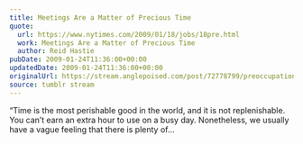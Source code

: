 ```yaml
---
title: Meetings Are a Matter of Precious Time
quote:
  url: https://www.nytimes.com/2009/01/18/jobs/18pre.html
  work: Meetings Are a Matter of Precious Time
  author: Reid Hastie
pubDate: 2009-01-24T11:36:00+00:00
updatedDate: 2009-01-24T11:36:00+00:00
originalUrl: https://stream.anglepoised.com/post/72778799/preoccupations-meetings-are-a-matter-of-precious
source: tumblr stream
---
```


&ldquo;Time is the most perishable good in the world, and it is not replenishable. You can&rsquo;t earn an extra hour to use on a busy day. Nonetheless, we usually have a vague feeling that there is plenty of&hellip;
